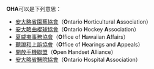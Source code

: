 '''OHA'''可以是下列意思：

*[[安大略省園藝協會|安大略省園藝協會]]（'''O'''ntario '''H'''orticultural '''A'''ssociation）
*[[安大略曲棍球協會|安大略曲棍球協會]]（'''O'''ntario '''H'''ockey '''A'''ssociation）
*[[夏威夷事務協會|夏威夷事務協會]]（'''O'''ffice of '''H'''awaiian '''A'''ffairs）
*[[聽證和上訴協會|聽證和上訴協會]]（'''O'''ffice of '''H'''earings and '''A'''ppeals）
*[[開放手機聯盟|開放手機聯盟]]（'''O'''pen '''H'''andset '''A'''lliance）
*[[安大略省醫院協會|安大略省醫院協會]]（'''O'''ntario '''H'''ospital '''A'''ssociation）

{{Disambig|Cat=三字拉丁字母缩写消歧义}}